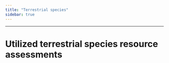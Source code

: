 ```yaml
---
title: "Terrestrial species"
sidebar: true
---
```


---------------------------------------------------

# Utilized terrestrial species resource assessments
